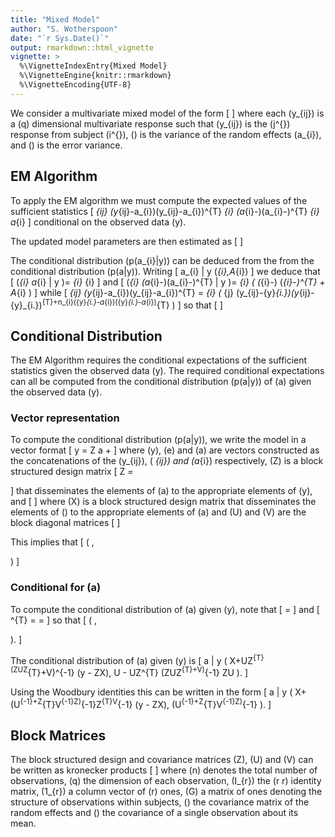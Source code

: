 ```yaml
---
title: "Mixed Model"
author: "S. Wotherspoon"
date: "`r Sys.Date()`"
output: rmarkdown::html_vignette
vignette: >
  %\VignetteIndexEntry{Mixed Model}
  %\VignetteEngine{knitr::rmarkdown}
  %\VignetteEncoding{UTF-8}
---
```




We consider a multivariate mixed model of the form
\[
\begin{align}
y_{ij} &= a_{i} + \epsilon_{ij}\\
a_{i} &\sim \operatorname{N}(\mu,\mathsf{U})\\
\epsilon_{ij} &\sim \operatorname{N}(0,\mathsf{V})
\end{align}
\]
where each \(y_{ij}\) is a \(q\) dimensional multivariate response such that \(y_{ij}\) is the
\(j^{\mathrm{th}}\) response from subject \(i^{\mathrm{th}}\), \(\mathsf{U}\) is the variance of the
random effects \(a_{i}\), and \(\mathsf{V}\) is the error variance.


## EM Algorithm

To apply the EM algorithm we must compute the expected values of the sufficient statistics
\[
\sum_{ij} (y_{ij}-a_{i})(y_{ij}-a_{i})^{T} \qquad
\sum_{i} (a_{i}-\mu)(a_{i}-\mu)^{T}\qquad
\sum_{i} a_{i}
\]
conditional on the observed data \(y\).

The updated model parameters are then estimated as
\[
\begin{align}
\mu &=  \frac{\operatorname{E}\left (\sum_{i} a_{i} \middle| y \right )}{m}\\
U & = \frac{\operatorname{E}\left (\sum_{i} (a_{i}-\mu)(a_{i}-\mu)^{T} \middle| y \right )}{m}\\
V & = \frac{\operatorname{E}\left(\sum_{ij} (y_{ij}-a_{i})(y_{ij}-a_{i})^{T} \middle| y \right )}{n}\\
\end{align}
\]

The conditional distribution \(p(a_{i}|y)\) can be deduced from the from the conditional
distribution \(p(a|y)\).  Writing
\[
a_{i} | y \sim \operatorname{N}(\alpha_{i},A_{i})
\]
we deduce that
\[
\operatorname{E}\left (\sum_{i} a_{i} \middle| y \right )= \sum_{i} \alpha_{i}
\]
and
\[
\operatorname{E}\left (\sum_{i} (a_{i}-\mu)(a_{i}-\mu)^{T} \middle| y \right )=
\sum_{i} \left ( (\alpha_{i}-\mu) (\alpha_{i}-\mu)^{T} + A_{i} \right )
\]
while
\[
\sum_{ij} (y_{ij}-a_{i})(y_{ij}-a_{i})^{T} = 
\sum_{i} \left (
\sum_{j} (y_{ij}-\bar{y}_{i.})(y_{ij}-\bar{y}_{i.})^{T}+n_{i}(\bar{y}_{i.}-a_{i})(\bar{y}_{i.}-a_{i})^{T} 
\right )
\]
so that
\[
\begin{multline}
\operatorname{E}\left(\sum_{ij} (y_{ij}-a_{i})(y_{ij}-a_{i})^{T} \middle| y \right ) =\\
\sum_{i} \left (\sum_{j} (y_{ij}-\bar{y}_{i.})(y_{ij}-\bar{y}_{i.})^{T}+
n_{i}\left (
(\bar{y}_{i.}-\alpha_{i})(\bar{y}_{i.}-\alpha_{i})^{T} + A_{i}
\right )
\right )
\end{multline}
\]


## Conditional Distribution

The EM Algorithm requires the conditional expectations of the sufficient statistics given the
observed data \(y\).  The required conditional expectations can all be computed from the conditional
distribution \(p(a|y)\) of \(a\) given the observed data \(y\).

### Vector representation
To compute the conditional distribution \(p(a|y)\), we write the model in a vector format
\[
y = Z a + \epsilon
\]
where \(y\), \(e\) and \(a\) are vectors constructed as the concatenations of the \(y_{ij}\), \(
\epsilon_{ij}\) and \(a_{i}\) respectively, \(Z\) is a block structured design matrix
\[
Z =
\begin{bmatrix}
I & 0 & 0 &\ldots & 0\\
\vdots & \vdots & \vdots & & \vdots\\
0 & I & 0 &\ldots & 0\\
\vdots & \vdots & \vdots & & \vdots\\
0 & 0 & I &\ldots & 0\\
\vdots & \vdots & \vdots & & \vdots\\
0 & 0 & 0 & \ldots & I\\
\end{bmatrix}
\]
that disseminates the elements of \(a\) to the appropriate elements of \(y\), and
\[
\begin{align}
a &\sim \operatorname{N}(X \mu,U)\\
\epsilon &\sim \operatorname{N}(0,V)
\end{align}
\]
where \(X\) is a block structured design matrix that disseminates the elements of \(\mu\) to the
appropriate elements of \(a\) and \(U\) and \(V\) are the block diagonal matrices
\[
\begin{gather}
U = \begin{bmatrix}
\mathsf{U}&&&&\\
&\mathsf{U}&&&\\
&&\ddots&&\\
&&&\mathsf{U}&\\
&&&&\mathsf{U}
\end{bmatrix}
&
V = \begin{bmatrix}
\mathsf{V}&&&&\\
&\mathsf{V}&&&\\
&&\ddots&&\\
&&&\mathsf{V}&\\
&&&&\mathsf{V}
\end{bmatrix}
\end{gather}
\]

This implies that
\[
\begin{bmatrix}
a \\
\epsilon
\end{bmatrix}
\sim
\operatorname{N} \left (
\begin{bmatrix}
X\mu \\
0
\end{bmatrix},
\begin{bmatrix}
U & 0 \\
0 & V
\end{bmatrix}
\right )
\]

### Conditional for \(a\)
To compute the conditional distribution of \(a\) given \(y\), note that
\[
\begin{bmatrix}
a \\
y
\end{bmatrix}
=
\begin{bmatrix}
I & 0 \\
Z & I
\end{bmatrix}
\begin{bmatrix}
a \\
\epsilon
\end{bmatrix}
\]
and
\[
\begin{bmatrix}
I & 0 \\
Z & I
\end{bmatrix}
\begin{bmatrix}
U & 0 \\
0 & V
\end{bmatrix}
\begin{bmatrix}
I & 0 \\
Z & I
\end{bmatrix}^{T}
 =
\begin{bmatrix}
U & 0 \\
ZU & V
\end{bmatrix}
\begin{bmatrix}
I & Z^{T} \\
0 & I
\end{bmatrix}
=\begin{bmatrix}
U & UZ^{T} \\
ZU & ZUZ^{T}+V
\end{bmatrix}
\]
so that
\[
\begin{bmatrix}
a \\
y
\end{bmatrix}
\sim
\operatorname{N} \left (
\begin{bmatrix}
X \\
ZX
\end{bmatrix} \mu,
\begin{bmatrix}
U & UZ^{T} \\
ZU & ZUZ^{T}+V
\end{bmatrix}
\right ).
\]

The conditional distribution of \(a\) given \(y\) is
\[
a | y
\sim
\operatorname{N} \left (
X\mu+UZ^{T}(ZUZ^{T}+V)^{-1} (y - ZX\mu),
U - UZ^{T} (ZUZ^{T}+V)^{-1} ZU
\right ).
\]

Using the Woodbury identities this can be written in the form
\[
a | y
\sim
\operatorname{N} \left (
X\mu + (U^{-1}+Z^{T}V^{-1}Z)^{-1}Z^{T}V^{-1} (y - ZX\mu),
(U^{-1}+Z^{T}V^{-1}Z)^{-1}
\right ).
\]

## Block Matrices

The block structured design and covariance matrices \(Z\), \(U\) and \(V\) can be written as kronecker products
\[
\begin{align}
X &= I_{m} \otimes I_{q}\\
Z &= G \otimes I_{q}\\
U &= I_{m} \otimes \mathsf{U}\\
V &= I_{n} \otimes \mathsf{V}\\
\end{align}
\]
where \(n\) denotes the total number of observations, \(q\) the dimension of each observation,
\(I_{r}\) the \(r \times r\) identity matrix, \(1_{r}\) a column vector of \(r\) ones, \(G\) a
matrix of ones denoting the structure of observations within subjects, \(\mathsf{U}\) the covariance
matrix of the random effects and \(\mathsf{V}\) the covariance of a single observation about its
mean.


